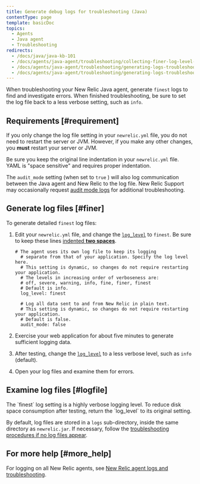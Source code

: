 ```yaml
---
title: Generate debug logs for troubleshooting (Java)
contentType: page
template: basicDoc
topics:
  - Agents
  - Java agent
  - Troubleshooting
redirects:
  - /docs/java/java-kb-101
  - /docs/agents/java-agent/troubleshooting/collecting-finer-log-level-data
  - /docs/agents/java-agent/troubleshooting/generating-logs-troubleshooting
  - /docs/agents/java-agent/troubleshooting/generating-logs-troubleshooting-java
---
```


When troubleshooting your New Relic Java agent, generate `finest` logs to find and investigate errors. When finished troubleshooting, be sure to set the log file back to a less verbose setting, such as `info`.

## Requirements [#requirement]

If you only change the log file setting in your `newrelic.yml` file, you do not need to restart the server or JVM. However, if you make any other changes, you **must** restart your server or JVM.

Be sure you keep the original line indentation in your `newrelic.yml` file. YAML is "space sensitive" and requires proper indentation.

The `audit_mode` setting (when set to `true` ) will also log communication between the Java agent and New Relic to the log file. New Relic Support may occasionally request [audit mode logs](/docs/agents/manage-apm-agents/configuration/log-audit-all-data-your-new-relic-agent-transmits) for additional troubleshooting.

## Generate log files [#finer]

To generate detailed `finest` log files:

1. Edit your `newrelic.yml` file, and change the [`log_level`](/docs/agents/java-agent/configuration/java-agent-configuration-config-file#cfg-log_level) to `finest`. Be sure to keep these lines [indented **two spaces**](#requirements).

   ```
   # The agent uses its own log file to keep its logging
     # separate from that of your application. Specify the log level here.
     # This setting is dynamic, so changes do not require restarting your application.
     # The levels in increasing order of verboseness are:
     # off, severe, warning, info, fine, finer, finest
     # Default is info.
     log_level: finest

     # Log all data sent to and from New Relic in plain text.
     # This setting is dynamic, so changes do not require restarting your application.
     # Default is false.
     audit_mode: false
   ```
2. Exercise your web application for about five minutes to generate sufficient logging data.
3. After testing, change the [`log_level`](/docs/agents/java-agent/configuration/java-agent-configuration-config-file#cfg-log_level) to a less verbose level, such as `info` (default).
4. Open your log files and examine them for errors.

## Examine log files [#logfile]

<Callout variant="important">
  The `finest` log setting is a highly verbose logging level. To reduce disk space consumption after testing, return the `log_level` to its original setting.
</Callout>

By default, log files are stored in a `logs` sub-directory, inside the same directory as `newrelic.jar`. If necessary, follow the [troubleshooting procedures if no log files appear](/docs/agents/java-agent/troubleshooting/no-log-file-java).

## For more help [#more_help]

For logging on all New Relic agents, see [New Relic agent logs and troubleshooting](/docs/agents/manage-apm-agents/troubleshooting/new-relic-agent-logs-troubleshooting).
